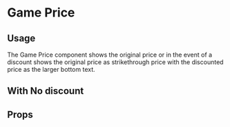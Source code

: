 
<Meta title="Design System|Components" component={GamePrice} />

# Game Price

## Usage

The Game Price component shows the original price or in the event of a discount shows the original price as strikethrough price with the discounted price as the larger bottom text.

<Preview withToolbar>
  <Story name="GamePrice">
    <GamePrice
      gameDiscount={40}
      gamePrice={60}
      isLarge={false}
      discountColor="blue"
    />
  </Story>
</Preview>

## With No discount

<Preview withToolbar>
  <Story name="GamePrice-no-discount">
    <GamePrice gamePrice={60} isLarge={false} discountColor="blue" />
  </Story>
</Preview>

## Props

<Props of={GamePrice} />
